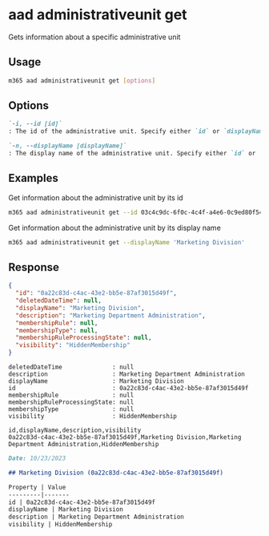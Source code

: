 
# aad administrativeunit get

Gets information about a specific administrative unit

## Usage

```sh
m365 aad administrativeunit get [options]
```

## Options

```md definition-list
`-i, --id [id]`
: The id of the administrative unit. Specify either `id` or `displayName` but not both.

`-n, --displayName [displayName]`
: The display name of the administrative unit. Specify either `id` or `displayName` but not both.
```

<Global />

## Examples

Get information about the administrative unit by its id

```sh
m365 aad administrativeunit get --id 03c4c9dc-6f0c-4c4f-a4e6-0c9ed80f54c7
```

Get information about the administrative unit by its display name

```sh
m365 aad administrativeunit get --displayName 'Marketing Division'
```

## Response

<Tabs>
  <TabItem value="JSON">

  ```json
  {
    "id": "0a22c83d-c4ac-43e2-bb5e-87af3015d49f",
    "deletedDateTime": null,
    "displayName": "Marketing Division",
    "description": "Marketing Department Administration",
    "membershipRule": null,
    "membershipType": null,
    "membershipRuleProcessingState": null,
    "visibility": "HiddenMembership"
  }
  ```

  </TabItem>
  <TabItem value="Text">

  ```text
  deletedDateTime              : null
  description                  : Marketing Department Administration
  displayName                  : Marketing Division
  id                           : 0a22c83d-c4ac-43e2-bb5e-87af3015d49f
  membershipRule               : null
  membershipRuleProcessingState: null
  membershipType               : null
  visibility                   : HiddenMembership
  ```

  </TabItem>
  <TabItem value="CSV">

  ```csv
  id,displayName,description,visibility
  0a22c83d-c4ac-43e2-bb5e-87af3015d49f,Marketing Division,Marketing Department Administration,HiddenMembership
  ```

  </TabItem>
  <TabItem value="Markdown">

  ```md
  Date: 10/23/2023

  ## Marketing Division (0a22c83d-c4ac-43e2-bb5e-87af3015d49f)

  Property | Value
  ---------|-------
  id | 0a22c83d-c4ac-43e2-bb5e-87af3015d49f
  displayName | Marketing Division
  description | Marketing Department Administration
  visibility | HiddenMembership
  ```

  </TabItem>
</Tabs>
